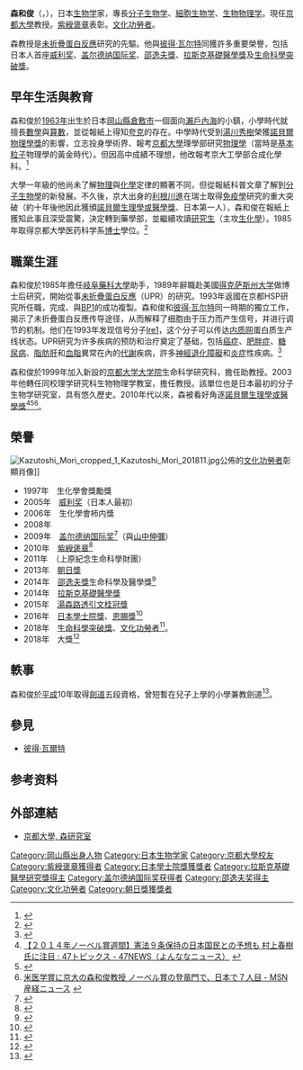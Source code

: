 {{Infobox scientist
| name              = 森和俊
| native_name       = 森 和俊
| native_name_lang  = ja
| image             = Kazutoshi_Mori_cropped_Kazutoshi_Mori_20160314.jpg
| image_size        = 
| alt               = 
| caption           = [[恩賜獎|恩賜獎]]獲獎肖像
| birth_date        = {{Birth date and age|1958|7|7|mf=y}}
| birth_place       = [[日本|日本]][[岡山縣|岡山縣]][[倉敷市|倉敷市]]
| death_date        = <!-- {{Death date and age|YYYY|MM|DD|1933|11|14}} (death date then birth date) -->
| death_place       = 
| residence         = 
| citizenship       = 
| nationality       = {{JPN}}
| fields            = [[生物學|生物學]]
| workplaces        = [[京都大學|京都大學]]<br>[[岐阜藥科大學|岐阜藥科大學]]<br>[[德克薩斯州大學奧斯汀分校|德克薩斯州大學奧斯汀分校]]
| alma_mater        = [[京都大學|京都大學]]
| doctoral_advisor  = 
| academic_advisors = 
| doctoral_students = 
| notable_students  = 
| known_for         = 發現內質網[[未折疊蛋白反應|未折疊蛋白反應]]
| author_abbrev_bot = 
| author_abbrev_zoo = 
| influences        = 
| influenced        = 
| awards            =  [[威利獎|威利獎]] (2005)<br>[[盖尔德纳国际奖|盖尔德纳国际奖]] (2009)<br>[[邵逸夫獎|邵逸夫獎]] (2014)<br>[[拉斯克基礎醫學獎|拉斯克基礎醫學獎]] (2014)<br>[[湯森路透引文桂冠獎|湯森路透引文桂冠獎]] (2015)<br>[[日本學士院獎|日本學士院獎]]・[[恩賜獎|恩賜獎]] (2016)<br>[[生命科學突破獎|生命科學突破獎]] (2018)
| signature_alt     = 
| footnotes         = 
| spouse            = 
}}
'''森和俊'''（{{jpn|j=森 和俊|hg=もり かずとし|rm=Mori Kazutoshi|f=}}，{{bd|1958年|7月7日}}），日本[[生物学|生物学]]家，專長[[分子生物学|分子生物学]]、[[細胞生物学|細胞生物学]]、[[生物物理学|生物物理学]]。現任[[京都大學|京都大學]]教授。[[紫綬褒章|紫綬褒章]]表彰。[[文化功勞者|文化功勞者]]。

森教授是[[未折疊蛋白反應|未折疊蛋白反應]]研究的先驅。他與[[彼得·瓦尔特|彼得·瓦尔特]]同獲許多重要榮譽，包括日本人首座[[威利奖|威利奖]]、[[盖尔德纳国际奖|盖尔德纳国际奖]]、[[邵逸夫獎|邵逸夫獎]]、[[拉斯克基礎醫學獎|拉斯克基礎醫學獎]]及[[生命科學突破獎|生命科學突破獎]]。

==早年生活與教育==
森和俊於[[1963年|1963年]]出生於日本[[岡山縣|岡山縣]][[倉敷市|倉敷市]]一個面向[[瀨戶內海|瀨戶內海]]的小鎮，小學時代就擅長[[數學|數學]]與[[算數|算數]]，並從報紙上得知[[夸克|夸克]]的存在。中學時代受到[[湯川秀樹|湯川秀樹]]榮獲[[諾貝爾物理學獎|諾貝爾物理學獎]]的影響，立志投身學術界、報考[[京都大學|京都大學]]理學部研究[[物理學|物理學]]（當時是[[基本粒子|基本粒子]]物理學的黃金時代）。但因高中成績不理想，他改報考京大工學部合成化學科。<ref>{{Cite web |url=https://www.sankei.com/west/news/141014/wst1410140009-n1.html |title=【関西の議論】ノーベル賞まであと一歩に迫る男、山中教授と同じラスカー賞獲得　ライバルとデッドヒート（1/3ページ） - 産経WEST |accessdate=2018-09-18 |archive-date=2018-09-18 |archive-url=https://web.archive.org/web/20180918160456/https://www.sankei.com/west/news/141014/wst1410140009-n1.html |dead-url=no }}</ref>

大學一年級的他尚未了解[[物理|物理]]與[[化學|化學]]定律的顯著不同，但從報紙科普文章了解到[[分子生物學|分子生物學]]的新發展。不久後，京大出身的[[利根川進|利根川進]]在瑞士取得[[免疫學|免疫學]]研究的重大突破（約十年後他因此獲頒[[諾貝爾生理學或醫學獎|諾貝爾生理學或醫學獎]]、日本第一人），森和俊在報紙上獲知此事且深受震驚，決定轉到藥學部，並繼續攻讀[[研究生|研究生]]（主攻[[生化學|生化學]]）。1985年取得京都大學医药科学系[[博士|博士]]學位。<ref>{{Cite web |url=https://www.sankei.com/west/news/141014/wst1410140009-n2.html |title=【関西の議論】ノーベル賞まであと一歩に迫る男、山中教授と同じラスカー賞獲得　ライバルとデッドヒート（2/3ページ） - 産経WEST |accessdate=2018-09-18 |archive-date=2018-09-18 |archive-url=https://web.archive.org/web/20180918123635/https://www.sankei.com/west/news/141014/wst1410140009-n2.html |dead-url=no }}</ref>

==職業生涯==
森和俊於1985年擔任[[岐阜藥科大學|岐阜藥科大學]]助手，1989年辭職赴美國[[得克萨斯州大学|得克萨斯州大学]]做博士后研究，開始從事[[未折疊蛋白反應|未折疊蛋白反應]]（UPR）的研究。1993年返國在京都HSP研究所任職，完成{{link-en|HAC1|Hac1 Xbp1 intron}}、{{link-en|ATF6|ATF6}}與[[BP1|BP1]]的成功複製。森和俊和[[彼得·瓦尔特|彼得·瓦尔特]]同一時期的獨立工作，揭示了未折疊蛋白反應传导途径，从而解释了细胞由于压力而产生信号，并进行调节的机制。他们在1993年发现信号分子[[Ire1|Ire1]]，这个分子可以传达[[内质网|内质网]]蛋白质生产线状态。UPR研究为许多疾病的预防和治疗奠定了基础，包括[[癌症|癌症]]、[[肥胖症|肥胖症]]、[[糖尿病|糖尿病]]、[[脂肪肝|脂肪肝]]和[[血脂|血脂]]異常在內的[[代謝|代謝]]疾病，許多[[神經退化障礙|神經退化障礙]]和[[炎症|炎症]]性疾病。<ref>{{Cite web |url=http://www.shawprize.org/gb/shaw.php?tmp=3&twoid=96&threeid=233&fourid=407 |title=新闻稿 |access-date=2014-06-04 |archive-url=https://web.archive.org/web/20140606235459/http://www.shawprize.org/gb/shaw.php?tmp=3&twoid=96&threeid=233&fourid=407 |archive-date=2014-06-06 |dead-url=yes }}</ref>

森和俊於1999年加入新設的[[京都大学|京都大学]][[大学院|大学院]]生命科学研究科，擔任助教授。2003年他轉任同校理学研究科生物物理学教室，擔任教授。該單位也是日本最初的分子生物学研究室，具有悠久歷史。2010年代以來，森被看好角逐[[諾貝爾生理學或醫學獎|諾貝爾生理學或醫學獎]]<ref>[http://www.47news.jp/47topics/e/258051.php 【２０１４年ノーベル賞週間】憲法９条保持の日本国民との予想も 村上春樹氏に注目 : 47トピックス - 47NEWS（よんななニュース）] {{webarchive|url=https://web.archive.org/web/20141008014531/http://www.47news.jp/47topics/e/258051.php |date=2014-10-08 }}</ref><ref>{{Cite web |url=http://www.sanspo.com/geino/news/20141006/sot14100605010001-n1.html |title=６日からノーベル賞ウイーク！文学賞は村上氏１番人気 - 芸能社会 - SANSPO.COM（サンスポ） |access-date=2014-10-07 |archive-url=https://web.archive.org/web/20141011114917/http://www.sanspo.com/geino/news/20141006/sot14100605010001-n1.html |archive-date=2014-10-11 |dead-url=yes }}</ref><ref>[http://sankei.jp.msn.com/life/news/140909/trd14090901010001-n1.htm 米医学賞に京大の森和俊教授 ノーベル賞の登竜門で、日本で７人目 - MSN産経ニュース] {{webarchive|url=https://web.archive.org/web/20140909180100/http://sankei.jp.msn.com/life/news/140909/trd14090901010001-n1.htm |date=2014-09-09 }}</ref>。

==榮譽==
[[File:Kazutoshi_Mori_cropped_1_Kazutoshi_Mori_201811.jpg|thumb]]公佈的[[文化功勞者|文化功勞者]]彰顯肖像]]
* 1997年　生化學會獎勵獎
* 2005年　[[威利奖|威利奖]]（日本人最初）
* 2006年　生化學會柿内獎
* 2008年　{{link-ja|大阪科學獎|大阪科学賞}}
* 2009年　[[盖尔德纳国际奖|盖尔德纳国际奖]]<ref>{{Cite news | url =  | title = ガードナー国際賞に山中伸弥教授と森和俊教授 | newspaper = [[読売新聞|読売新聞]] | date = 2009-04-10 | accessdate =  }}</ref>（與[[山中伸彌|山中伸彌]]）
* 2010年　[[紫綬褒章|紫綬褒章]]<ref>{{Cite news | url = http://www.47news.jp/CN/201004/CN2010042701000577.html | title = 紫綬褒章の受章者 | agency = [[共同通信社|共同通信社]] | publisher = [[47NEWS|47NEWS]] | date = 2010-04-28 | accessdate = 2013-01-27 | deadurl = yes | archiveurl = https://web.archive.org/web/20130516172556/http://www.47news.jp/CN/201004/CN2010042701000577.html | archivedate = 2013-05-16 }}</ref>
* 2011年　{{link-ja|上原獎|上原賞}}（上原紀念生命科學財團）
* 2013年　[[朝日獎|朝日獎]]
* 2014年　[[邵逸夫獎|邵逸夫獎]]生命科學及醫學獎<ref>{{Cite web |url=http://www.shawprize.org/gb/shaw.php?tmp=3&twoid=96&threeid=233&fourid=406 |title=得奖人简介 |access-date=2014-06-04 |archive-url=https://web.archive.org/web/20140606203327/http://www.shawprize.org/gb/shaw.php?tmp=3&twoid=96&threeid=233&fourid=406 |archive-date=2014-06-06 |dead-url=yes }}</ref>
* 2014年　[[拉斯克基礎醫學獎|拉斯克基礎醫學獎]]
* 2015年　[[湯森路透引文桂冠獎|湯森路透引文桂冠獎]]
* 2016年　[[日本學士院獎|日本學士院獎]]、[[恩賜獎|恩賜獎]]<ref>{{Cite web |url=http://www.japan-acad.go.jp/japanese/news/2016/031401.html |title=日本学士院賞授賞の決定について |accessdate=2018-01-04 |archive-date=2016-12-27 |archive-url=https://web.archive.org/web/20161227235720/http://www.japan-acad.go.jp/japanese/news/2016/031401.html |dead-url=no }}</ref>
* 2018年　[[生命科學突破獎|生命科學突破獎]]、[[文化功勞者|文化功勞者]]<ref>{{cite news|url=https://www3.nhk.or.jp/news/html/20181026/k10011686641000.html|title=文化勲章に作曲家の一柳慧さんなど５人 文化功労者に20人|publisher=NHK|date=2018-10-26|language=ja|access-date=2018-10-26|archive-url=https://web.archive.org/web/20181026094705/https://www3.nhk.or.jp/news/html/20181026/k10011686641000.html|archive-date=2018-10-26|dead-url=yes}}</ref>。
* 2018年　{{link-ja|安藤百福獎|安藤百福賞}}大獎<ref>{{Cite web |url=http://www.ando-zaidan.jp/html/syoku_05.html |title=2018年度第23回安藤百福賞受賞者 |accessdate=2019-10-06 |archive-date=2019-10-06 |archive-url=https://web.archive.org/web/20191006142904/http://www.ando-zaidan.jp/html/syoku_05.html |dead-url=no }}</ref>

==軼事==
森和俊於[[平成|平成]]10年取得[[劍道|劍道]]五段資格，曾短暫在兒子上學的小學兼教劍道<ref>{{Cite web |url=http://www.upr.biophys.kyoto-u.ac.jp/members |title=森研究室 » 京都大学大学院　理学研究科 生物科学専攻　生物物理学教室 |accessdate=2018-09-21 |archive-date=2018-09-21 |archive-url=https://web.archive.org/web/20180921192412/http://www.upr.biophys.kyoto-u.ac.jp/members |dead-url=no }}</ref>。

==參見==
*[[彼得·瓦爾特|彼得·瓦爾特]]

==参考资料==
{{reflist}}

==外部連結==
* {{En}}[http://www.upr.biophys.kyoto-u.ac.jp/en/ 京都大學, 森研究室] {{Wayback|url=http://www.upr.biophys.kyoto-u.ac.jp/en/ |date=20180910023142 }}

{{Shaw Prize}}
{{突破奖获得者}}
{{加拿大盖尔德纳国际奖获得者}}
{{阿尔伯特·拉斯克基础医学研究奖获得者}}

{{Authority control}}
{{DEFAULTSORT:Mori, Kazutoshi}}
[[Category:岡山縣出身人物|Category:岡山縣出身人物]]
[[Category:日本生物学家|Category:日本生物学家]]
[[Category:京都大學校友|Category:京都大學校友]]
[[Category:紫綬褒章獲得者|Category:紫綬褒章獲得者]]
[[Category:日本學士院獎獲獎者|Category:日本學士院獎獲獎者]]
[[Category:拉斯克基礎醫學研究獎得主|Category:拉斯克基礎醫學研究獎得主]]
[[Category:盖尔德纳国际奖获得者|Category:盖尔德纳国际奖获得者]]
[[Category:邵逸夫奖得主|Category:邵逸夫奖得主]]
[[Category:文化功勞者|Category:文化功勞者]]
[[Category:朝日獎獲獎者|Category:朝日獎獲獎者]]